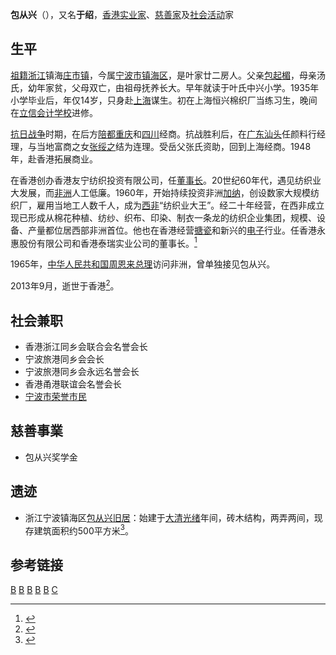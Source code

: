 '''包从兴'''（{{bd|1922年||2013年9月}}），又名'''于绍'''，[[香港|香港]][[实业家|实业家]]、[[慈善家|慈善家]]及[[社会活动|社会活动]]家

==生平==
[[祖籍|祖籍]][[浙江|浙江]]镇海[[庄市镇|庄市镇]]，今属[[宁波市|宁波市]][[镇海区|镇海区]]，是叶家廿二房人。父亲[[包起楣|包起楣]]，母亲汤氏，幼年家贫，父母双亡，由祖母抚养长大。早年就读于叶氏中兴小学。1935年小学毕业后，年仅14岁，只身赴[[上海|上海]]谋生。初在上海恒兴棉织厂当练习生，晚间在[[立信会计学校|立信会计学校]]进修。

[[抗日战争|抗日战争]]时期，在后方[[陪都|陪都]][[重庆|重庆]]和[[四川|四川]]经商。抗战胜利后，在[[广东|广东]][[汕头|汕头]]任颜料行经理，与当地富商之女[[张绥之|张绥之]]结为连理。受岳父张氏资助，回到上海经商。1948年，赴香港拓展商业。

在香港创办香港友宁纺织投资有限公司，任[[董事长|董事长]]。20世纪60年代，遇见纺织业大发展，而[[非洲|非洲]]人工低廉。1960年，开始持续投资非洲[[加纳|加纳]]，创设数家大规模纺织厂，雇用当地工人数千人，成为[[西非|西非]]“纺织业大王”。经二十年经营，在西非成立现已形成从棉花种植、纺纱、织布、印染、制衣一条龙的纺织企业集团，规模、设备、产量都位居西部非洲首位。他也在香港经营[[搪瓷|搪瓷]]和新兴的[[电子|电子]]行业。任香港永惠股份有限公司和香港泰瑞实业公司的董事长。<ref name="Bao生平">{{cite web |url=http://its.nbtvu.net.cn/student/nbb_Show.asp?InfoId=199&ClassId=30 |title=为善利他，发挥人生的价值--包从兴 |date=2010-06-13|accessdate=2013年12月6日 |language=zh-hans |archive-url=https://web.archive.org/web/20131216124145/http://its.nbtvu.net.cn/student/nbb_Show.asp?InfoId=199&ClassId=30 |archive-date=2013年12月16日 |dead-url=yes }}</ref>

1965年，[[中华人民共和国|中华人民共和国]][[周恩来|周恩来]][[中华人民共和国总理|总理]]访问非洲，曾单独接见包从兴。

2013年9月，逝世于香港<ref name="Bao逝世">{{cite web|url=http://www.zjqb.gov.cn/jcms/jcms_files/jcms1/web1/site/art/2013/9/23/art_132_67148.html|title=旅港宁波同乡会名誉会长包从兴先生在港逝世|publisher=浙江侨网|author=信息来源：省侨办信息|date=2013-09-23|accessdate=2013年12月6日|language=zh-hans|deadurl=yes|archiveurl=https://web.archive.org/web/20131211061315/http://www.zjqb.gov.cn/jcms/jcms_files/jcms1/web1/site/art/2013/9/23/art_132_67148.html|archivedate=2013年12月11日}}</ref>。

==社会兼职==
* 香港浙江同乡会联合会名誉会长
* 宁波旅港同乡会会长
* 宁波旅港同乡会永远名誉会长
* 香港甬港联谊会名誉会长
* [[宁波市荣誉市民|宁波市荣誉市民]]

==慈善事業==
* 包从兴奖学金

==遗迹==
* 浙江宁波镇海区[[包从兴旧居|包从兴旧居]]：始建于[[大清|大清]][[光绪|光绪]]年间，砖木结构，两弄两间，现存建筑面积约500平方米<ref name="Bao旧居">{{cite web |url=http://zs.zhxww.net/rwzs/rwzs/rwzs_gzyy/20080430171544.htm |title=包从兴旧居 |publisher=人文庄市 |author=来源:镇海网讯 |date=日期:2008-4-20 15:15:24 |accessdate=2013年12月6日 |language=zh-hans |archive-url=https://web.archive.org/web/20131211134459/http://zs.zhxww.net/rwzs/rwzs/rwzs_gzyy/20080430171544.htm |archive-date=2013-12-11 |dead-url=yes }}</ref>。

==参考链接==
{{reflist|2}}

[[Category:镇海县人|B]]
[[Category:香港宁波人|B]]
[[Category:香港商人|B]]
[[Category:香港慈善家|B]]
[[Category:宁波商帮|B]]
[[Category:包姓|C]]